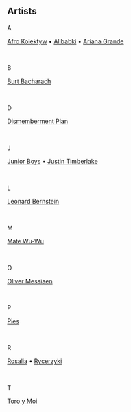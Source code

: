 ## Artists

A

[Afro Kolektyw](/music/artists/afro-kolektyw) •
[Alibabki](/music/artists/alibabki) •
[Ariana Grande](/music/artists/ariana-grande)

<br/>

B

[Burt Bacharach](/music/artists/burt-bacharach)

<br/>

D

[Dismemberment Plan](/music/artists/dismemberment-plan)

<br/>

J

[Junior Boys](/music/artists/junior-boys) •
[Justin Timberlake](/music/artists/justin-timberlake)

<br/>

L

[Leonard Bernstein](/music/artists/leonard-bernstein)

<br/>

M

[Małe Wu-Wu](/music/artists/male-wu-wu)

<br/>

O

[Oliver Messiaen](/music/artists/oliver-messiaen)

<br/>

P

[Pies](/music/artists/pies)

<br/>

R

[Rosalia](/music/artists/rosalia) • [Rycerzyki](/music/artists/rycerzyki)

<br/>

T

[Toro y Moi](/music/artists/toro-y-moi)
